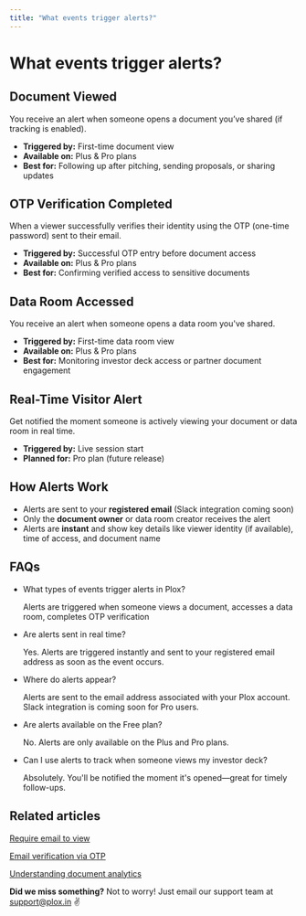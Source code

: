 ```yaml
---
title: "What events trigger alerts?"
---
```


# What events trigger alerts?

## Document Viewed

You receive an alert when someone opens a document you’ve shared (if tracking is enabled).

- **Triggered by:** First-time document view
- **Available on:** Plus & Pro plans
- **Best for:** Following up after pitching, sending proposals, or sharing updates

## OTP Verification Completed

When a viewer successfully verifies their identity using the OTP (one-time password) sent to their email.

- **Triggered by:** Successful OTP entry before document access
- **Available on:** Plus & Pro plans
- **Best for:** Confirming verified access to sensitive documents

## Data Room Accessed

You receive an alert when someone opens a data room you've shared.

- **Triggered by:** First-time data room view
- **Available on:** Plus & Pro plans
- **Best for:** Monitoring investor deck access or partner document engagement

## Real-Time Visitor Alert

Get notified the moment someone is actively viewing your document or data room in real time.

- **Triggered by:** Live session start
- **Planned for:** Pro plan (future release)

## How Alerts Work

- Alerts are sent to your **registered email** (Slack integration coming soon)
- Only the **document owner** or data room creator receives the alert
- Alerts are **instant** and show key details like viewer identity (if available), time of access, and document name

## FAQs

- What types of events trigger alerts in Plox?

  Alerts are triggered when someone views a document, accesses a data room, completes OTP verification
- Are alerts sent in real time?

  Yes. Alerts are triggered instantly and sent to your registered email address as soon as the event occurs.
- Where do alerts appear?

  Alerts are sent to the email address associated with your Plox account. Slack integration is coming soon for Pro users.
- Are alerts available on the Free plan?

  No. Alerts are only available on the Plus and Pro plans.
- Can I use alerts to track when someone views my investor deck?

  Absolutely. You'll be notified the moment it's opened—great for timely follow-ups.

## Related articles

[Require email to view](https://help.plox.in/access-controls/require-email-to-view)

[Email verification via OTP](https://help.plox.in/access-controls/email-verification-via-OTP)

[Understanding document analytics](https://help.plox.in/analytics/understanding-document-analytics)

**Did we miss something?** Not to worry! Just email our support team at [support@plox.in](mailto:support@plox.in) ✌️